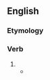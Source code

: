 ==English==

===Etymology===
{{suffix|en|delight|eth}}

===Verb===
{{head|en|verb form}}

# {{en-archaic third-person singular of|delight}}
#* {{RQ:King James Version|Psalms|112|1|passage=Praise ye the {{smallcaps|Lord}}. Blessed is the man that feareth the {{smallcaps|Lord}}, that '''delighteth''' greatly in his commandments.}}